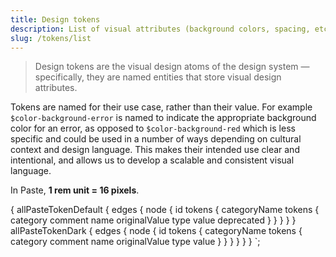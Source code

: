 ```yaml
---
title: Design tokens
description: List of visual attributes (background colors, spacing, etc.) that our design language is based on.
slug: /tokens/list
---
```



<ComponentHeader name="Design Tokens" categoryRoute={SidebarCategoryRoutes.TOKENS} />

<Blockquote
  name="Salesforce UX"
  source="Lightning Design System"
  sourceUrl="https://www.lightningdesignsystem.com/design-tokens/"
>
  Design tokens are the visual design atoms of the design system — specifically, they are named entities that store
  visual design attributes.
</Blockquote>

Tokens are named for their use case, rather than their value. For example
`$color-background-error` is named to indicate the appropriate background
color for an error, as opposed to `$color-background-red` which is less
specific and could be used in a number of ways depending on cultural context
and design language. This makes their intended use clear and intentional,
and allows us to develop a scalable and consistent visual language.

In Paste, **1 rem unit = 16 pixels**.

<TokensList defaultTokens={props.data.allPasteTokenDefault.edges} darkTokens={props.data.allPasteTokenDark.edges} />

  {
    allPasteTokenDefault {
      edges {
        node {
          id
          tokens {
            categoryName
            tokens {
              category
              comment
              name
              originalValue
              type
              value
              deprecated
            }
          }
        }
      }
    }
    allPasteTokenDark {
      edges {
        node {
          id
          tokens {
            categoryName
            tokens {
              category
              comment
              name
              originalValue
              type
              value
            }
          }
        }
      }
    }
  }
`;
